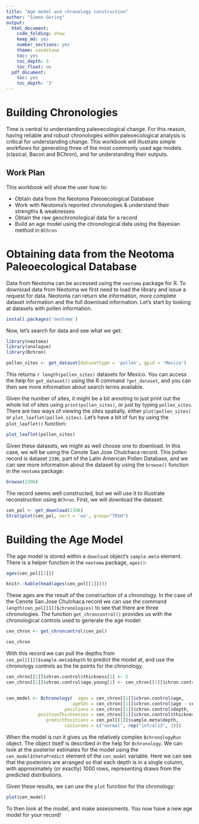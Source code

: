 ```yaml
---
title: "Age model and chronology construction"
author: "Simon Goring"
output:
  html_document:
    code_folding: show
    keep_md: yes
    number_sections: yes
    theme: sandstone
    toc: yes
    toc_depth: 3
    toc_float: no
  pdf_document:
    toc: yes
    toc_depth: '3'
---
```


# Building Chronologies

Time is central to understanding paleoecological change.  For this reason, having reliable and robust chronologies within paleoecological analysis is critical for understanding change.  This workbook will illustrate simple workflows for generating three of the most commonly used age models (clasical, Bacon and BChron), and for understanding their outputs.

## Work Plan

This workbook will show the user how to:

  * Obtain data from the Neotoma Paleoecological Database
  * Work with Neotoma's reported chronologies & understand their strengths & weaknesses
  * Obtain the raw geochronological data for a record
  * Build an age model using the chronological data using the Bayesian method in `BChron`

# Obtaining data from the Neotoma Paleoecological Database

Data from Neotoma can be accessed using the `neotoma` package for R.  To download data from Neotoma we first need to load the library and issue a request for data.  Neotoma can return site information, more complete dataset information and the full download information.  Let's start by looking at datasets with pollen information.

```r
install.packages('neotoma')
```

Now, let's search for data and see what we get:

```r
library(neotoma)
library(analogue)
library(Bchron)

pollen_sites <- get_dataset(datasettype = 'pollen', gpid = 'Mexico')
```

This returns `r length(pollen_sites)` datasets for Mexico.  You can access the help for `get_dataset()` using the R command `?get_dataset`, and you can then see more information about search terms available.

Given the number of sites, it might be a bit annoting to just print out the whole list of sites using `print(pollen_sites)`, or just by typing `pollen_sites`.  There are two ways of viewing the sites spatially, either `plot(pollen_sites)` or `plot_leaflet(pollen_sites)`.  Let's have a bit of fun by using the `plot_leaflet()` function:

```r
plot_leaflet(pollen_sites)
```

Given these datasets, we might as well choose one to download.  In this case, we will be using the Cenote San Jose Chulchaca record.  This pollen record is dataset `2396`, part of the Latin American Pollen Database, and we can see more information about the dataset by using the `browse()` function in the `neotoma` package:

```r
browse(2396)
```

The record seems well constructed, but we will use it to illustrate reconstruction using `BChron`.  First, we will download the dataset:

```r

cen_pol <- get_download(2396)
Stratiplot(cen_pol, sort = 'wa', group="TRSH")
```

# Building the Age Model

The age model is stored within a `download` object's `sample.meta` element.  There is a helper function in the `neotoma` package, `ages()`:

```r
ages(cen_pol[[1]])
```
```r
knitr::kable(head(ages(cen_pol[[1]])))
```

These ages are the result of the construction of a chronology.  In the case of the Cenote San Jose Chulchaca record we can use the command `length(cen_pol[[1]]$chronologies)` to see that there are three chronologies.  The function `get_chroncontrol()` provides us with the chronological controls used to generate the age model:

```r
cen_chron <- get_chroncontrol(cen_pol)
```
```r
cen_chron
```

With this record we can pull the depths from `cen_pol[[1]]$sample.meta$depth` to predict the model at, and use the chronology controls as the tie points for the chronology.

```r

cen_chron[[1]]$chron.control$thickness[1] <- 5
cen_chron[[1]]$chron.control$age.young[1] <- cen_chron[[1]]$chron.control$age.young[1] - 1


cen_model <- Bchronology(  ages = cen_chron[[1]]$chron.control$age,
                         ageSds = cen_chron[[1]]$chron.control$age - cen_chron[[1]]$chron.control$age.young,
                      positions = cen_chron[[1]]$chron.control$depth,
            positionThicknesses = cen_chron[[1]]$chron.control$thickness,
               predictPositions = cen_pol[[1]]$sample.meta$depth,
                      calCurves = c("normal", rep("intcal13", 3)))

```

When the model is run it gives us the relatively complex `BchronologyRun` object.  The object itself is described in the help for `Bchronology`.  We can look at the posterior estimates for the model using the `cen_model$thetaPredict` element of the `cen_model` variable.  Here we can see that the posteriors are arranged so that each depth is in a single column, with approximately (or exactly) 1000 rows, representing draws from the predicted distributions.

Given these results, we can use the `plot` function for the chronology:

```r
plot(cen_model)
```

To then look at the model, and make assessments.  You now have a new age model for your record!